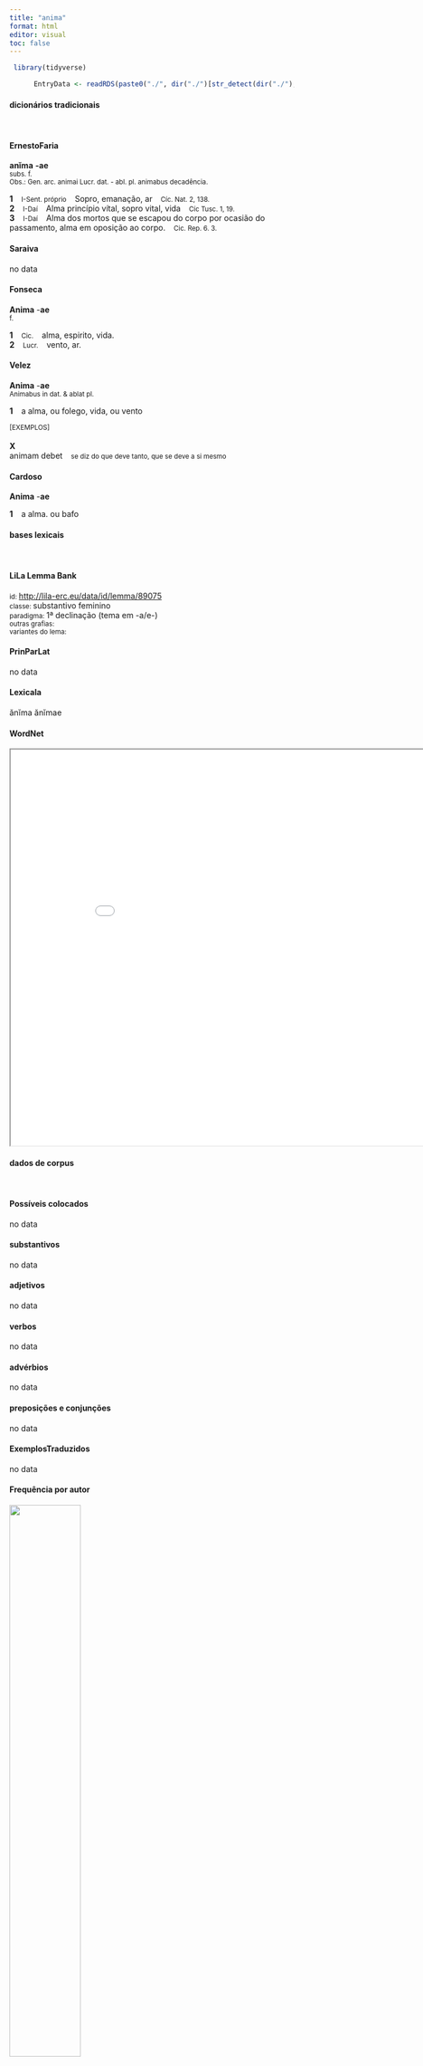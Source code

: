 ```yaml
---
title: "anima"
format: html
editor: visual
toc: false
---
```



```r
 library(tidyverse) 

      EntryData <- readRDS(paste0("./", dir("./")[str_detect(dir("./"), "_xx97-110-105-109-97xx_.rds")]))

```


#### dicionários tradicionais

&emsp;




::: panel-tabset

#### ErnestoFaria

<b>anĭma</b> <b>-ae</b> <br> <small>subs. f.</small> <br> <small>Obs.: Gen. arc. animai Lucr. dat. - abl. pl. animabus decadência.</small>   <p> <b>1</b> &ensp; <small>I-Sent. próprio</small> &ensp; Sopro, emanação, ar &ensp; <small>Cíc. Nat. 2, 138.</small> <br> <b>2</b> &ensp; <small>I-Daí</small> &ensp; Alma princípio vítal, sopro vital, vida &ensp; <small>Cíc Tusc. 1, 19.</small> <br> <b>3</b> &ensp; <small>I-Daí</small> &ensp; Alma dos mortos que se escapou do corpo por ocasião do passamento, alma em oposição ao corpo. &ensp; <small>Cic. Rep. 6. 3.</small> </p>




#### Saraiva

no data




#### Fonseca

<b>Anima</b> -<b>ae</b> <br> <small>f.</small>   <p> <b>1</b> &ensp; <small>Cic.</small> &ensp; alma, espirito, vida. <br> <b>2</b> &ensp; <small>Lucr.</small> &ensp; vento, ar. </p>




#### Velez

<b>Anima</b> -<b>ae</b> <br> <small>Animabus in dat. & ablat pl.</small>   <p> <b>1</b> &ensp; a alma, ou folego, vida, ou vento </p>   <p><small>[EXEMPLOS]</small><br> <br><b>X</b><br>animam debet &ensp; <small>se diz do que deve tanto, que se deve a si mesmo</small> </p>




#### Cardoso

<b>Anima</b> -<b>ae</b>   <p> <b>1</b> &ensp; a alma. ou bafo </p>


:::



#### bases lexicais

&emsp;






::: panel-tabset

#### LiLa Lemma Bank

<small> id: </small> <a href=' http://lila-erc.eu/data/id/lemma/89075 ' target="_blank"> http://lila-erc.eu/data/id/lemma/89075 </a> <br>
<small> classe: </small> substantivo feminino   <br>
<small> paradigma: </small> 1ª declinação (tema em -a/e-) <br>
<small> outras grafias: </small>  <br>
<small> variantes do lema: </small>  <br>





#### PrinParLat

no data




#### Lexicala

ănĭma 
 ănĭmae




#### WordNet

<iframe width='900' height='700' src='Media/Tree__xx97-110-105-109-97xx__sem_type_lexemes_pt.html'>

</iframe>


:::



#### dados de corpus

&emsp;




::: panel-tabset

#### Possíveis colocados

no data




#### substantivos

no data




#### adjetivos

no data




#### verbos

no data




#### advérbios

no data




#### preposições e conjunções

no data


:::



::: panel-tabset

#### ExemplosTraduzidos

no data




#### Frequência por autor

![](./Media/barchart__xx97-110-105-109-97xx__lemma_BY_author_Frequencies.webp){width=50% fig-alt='This charts plots the frequency of lemma by author_Frequencies. The Sallustius subcorpus registers the highest normalized frequency, with the value of 7.42 and an absolute frequency of 8. The Horatius subcorpus follows, with a normalized frequency of 4.44 and an absolute frequency of 5. the subcorpus with the least normalized frequency is Suetonius with the normalized value of 0 and an absolute freqeuncy of 0. here are all the values: subcorpus: Caesar ; normalized frequency: 1 ; absolute frequency: 0.377672029609487. subcorpus: Cicero ; normalized frequency: 5 ; absolute frequency: 0.311479903316638. subcorpus: Horatius ; normalized frequency: 5 ; absolute frequency: 4.44010301038984. subcorpus: Ovidius ; normalized frequency: 1 ; absolute frequency: 1.71585449553878. subcorpus: Phaedrus ; normalized frequency: 1 ; absolute frequency: 1.5181417944436. subcorpus: Sallustius ; normalized frequency: 8 ; absolute frequency: 7.42046192375475. subcorpus: Seneca ; normalized frequency: 15 ; absolute frequency: 2.79949982269834. subcorpus: Suetonius ; normalized frequency: 0 ; absolute frequency: 0. subcorpus: Tacitus ; normalized frequency: 0 ; absolute frequency: 0. subcorpus: Vergilius ; normalized frequency: 1 ; absolute frequency: 1.93050193050193. subcorpus: Hieronymus ; normalized frequency: 1 ; absolute frequency: 2.24668613794653'}




#### Frequência por gênero

![](./Media/barchart__xx97-110-105-109-97xx__lemma_BY_genre_Frequencies.webp){width=50% fig-alt='This charts plots the frequency of lemma by genre_Frequencies. The Poesia.trágica subcorpus registers the highest normalized frequency, with the value of 6.08 and an absolute frequency of 7. The Poesia.lírica subcorpus follows, with a normalized frequency of 4.21 and an absolute frequency of 5. the subcorpus with the least normalized frequency is Prosa.epistolográfica with the normalized value of 0 and an absolute freqeuncy of 0. here are all the values: subcorpus: Prosa.histórica ; normalized frequency: 9 ; absolute frequency: 2.1909004600891. subcorpus: Prosa.filosófica ; normalized frequency: 8 ; absolute frequency: 1.31793545411113. subcorpus: Prosa.oratória ; normalized frequency: 5 ; absolute frequency: 0.480062984263535. subcorpus: Prosa.epistolográfica ; normalized frequency: 0 ; absolute frequency: 0. subcorpus: Poesia.lírica ; normalized frequency: 5 ; absolute frequency: 4.20627576343905. subcorpus: Poesia.didática ; normalized frequency: 2 ; absolute frequency: 1.69649673424379. subcorpus: Poesia.trágica ; normalized frequency: 7 ; absolute frequency: 6.08061153578874. subcorpus: Poesia.épica ; normalized frequency: 1 ; absolute frequency: 1.93050193050193. subcorpus: Prosa.ficcional ; normalized frequency: 1 ; absolute frequency: 2.24668613794653'}




#### Frequência por século

![](./Media/barchart__xx97-110-105-109-97xx__lemma_BY_period_Frequencies.webp){width=50% fig-alt='This charts plots the frequency of lemma by period_Frequencies. The I.d.C. subcorpus registers the highest normalized frequency, with the value of 2.6 and an absolute frequency of 17. The II.d.C. subcorpus follows, with a normalized frequency of 0 and an absolute frequency of 0. the subcorpus with the least normalized frequency is II.d.C. with the normalized value of 0 and an absolute freqeuncy of 0. here are all the values: subcorpus: I.a.C. ; normalized frequency: 20 ; absolute frequency: 0.930882010705143. subcorpus: I.d.C. ; normalized frequency: 17 ; absolute frequency: 2.60058130640967. subcorpus: II.d.C. ; normalized frequency: 0 ; absolute frequency: 0. subcorpus: IV.d.C. ; normalized frequency: 1 ; absolute frequency: 2.24668613794653'}


:::

